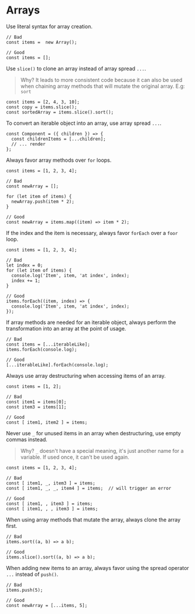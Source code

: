 # Arrays

Use literal syntax for array creation.

    // Bad
    const items =  new Array();
    
    // Good
    const items = [];

Use `slice()` to clone an array instead of array spread `...`.

> Why? It leads to more consistent code because it can also be used when chaining array methods that will mutate the original array. E.g: `sort`

    const items = [2, 4, 3, 10];
    const copy = items.slice();
    const sortedArray = items.slice().sort();

To convert an iterable object into an array, use array spread `...`.

    const Component = ({ children }) => {
      const childrenItems = [...children];
      // ... render
    };

Always favor array methods over `for` loops.

    const items = [1, 2, 3, 4];
    
    // Bad
    const newArray = [];
    
    for (let item of items) {
      newArray.push(item * 2);
    }
    
    // Good
    const newArray = items.map((item) => item * 2);

If the index and the item is necessary, always favor `forEach` over a `foor` loop.

    const items = [1, 2, 3, 4];
    
    // Bad
    let index = 0;
    for (let item of items) {
      console.log('Item', item, 'at index', index);
      index += 1;
    }
    
    // Good
    items.forEach((item, index) => {
      console.log('Item', item, 'at index', index);
    });

If array methods are needed for an iterable object, always perform the transformation into an array at the point of usage.

    // Bad
    const items = [...iterableLike];
    items.forEach(console.log);
    
    // Good
    [...iterableLike].forEach(console.log);

Always use array destructuring when accessing items of an array.

    const items = [1, 2];
    
    // Bad
    const item1 = items[0];
    const item3 = items[1];
    
    // Good
    const [ item1, item2 ] = items;

Never use `_` for unused items in an array when destructuring, use empty commas instead.

> Why? `_` doesn't have a special meaning, it's just another name for a variable. If used once, it can't be used again.

    const items = [1, 2, 3, 4];
    
    // Bad
    const [ item1, _, item3 ] = items;
    const [ item1, _, _, item4 ] = items;  // will trigger an error
    
    // Good
    const [ item1, , item3 ] = items;
    const [ item1, , , item3 ] = items;

When using array methods that mutate the array, always clone the array first.

    // Bad 
    items.sort((a, b) => a b);
    
    // Good
    items.slice().sort((a, b) => a b);

When adding new items to an array, always favor using the spread operator `...` instead of `push()`.

    // Bad
    items.push(5);
    
    // Good
    const newArray = [...items, 5];